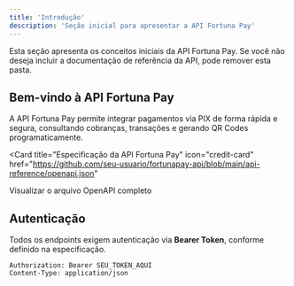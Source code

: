 ```yaml
---
title: 'Introdução'
description: 'Seção inicial para apresentar a API Fortuna Pay'
---
```


<Note>
  Esta seção apresenta os conceitos iniciais da API Fortuna Pay. Se você não deseja incluir a documentação de referência da API, pode remover esta pasta.
</Note>

## Bem-vindo à API Fortuna Pay

A API Fortuna Pay permite integrar pagamentos via PIX de forma rápida e segura, consultando cobranças, transações e gerando QR Codes programaticamente.  

<Card
  title="Especificação da API Fortuna Pay"
  icon="credit-card"
  href="https://github.com/seu-usuario/fortunapay-api/blob/main/api-reference/openapi.json"
>
  Visualizar o arquivo OpenAPI completo
</Card>

## Autenticação

Todos os endpoints exigem autenticação via **Bearer Token**, conforme definido na especificação.

```http
Authorization: Bearer SEU_TOKEN_AQUI
Content-Type: application/json
